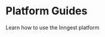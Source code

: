 
# Platform Guides

Learn how to use the Inngest platform

<GuideGrid cols={4}>

  <Guide
    href="/docs/deploy"
    name="How to deploy"
    description="Register your app and functions with the Inngest platform"
  />

  <Guide
    href="/docs/platform/environments"
    name="Working with environments"
    description="How to use production, branch and local environments"
  />

  <Guide
    href="/docs/events/creating-an-event-key"
    name="Creating an event key"
    description="Used to send events to your environment"
  />

</GuideGrid>